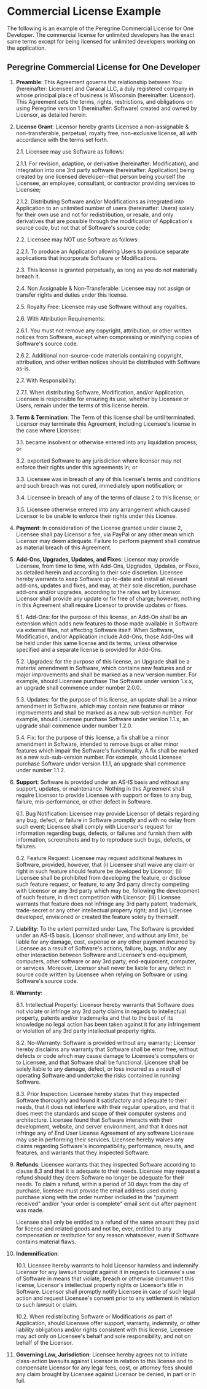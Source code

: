 
# Commercial License Example

The following is an example of the Peregrine Commercial License for One
Developer. The commercial license for unlimited developers has the exact same
terms except for being licensed for unlimited developers working on the
application.

## Peregrine Commercial License for One Developer

1. **Preamble**: This Agreement governs the relationship between You
   (hereinafter: Licensee) and Caracal LLC, a duly registered company in whose
   principal place of business is Wisconsin (hereinafter: Licensor). This
   Agreement sets the terms, rights, restrictions, and obligations on using
   Peregrine version 1 (hereinafter: Software) created and owned by Licensor, as
   detailed herein.

2. **License Grant**: Licensor hereby grants Licensee a non-assignable &
   non-transferable, perpetual, royalty free, non-exclusive license, all with
   accordance with the terms set forth.

   2.1. Licensee may use Software as follows:

   2.1.1. For revision, adaption, or derivative (hereinafter: Modification), and
   integration into one 3rd party software (hereinafter: Application) being
   created by one licensed developer--that person being yourself the Licensee,
   an employee, consultant, or contractor providing services to Licensee;

   2.1.2. Distributing Software and/or Modifications as integrated into
   Application to an unlimited number of users (hereinafter: Users) solely for
   their own use and not for redistribution, or resale, and only derivatives
   that are possible through the modification of Application's source code, but
   not that of Software's source code;

   2.2. Licensee may NOT use Software as follows:

   2.2.1. To produce an Application allowing Users to produce separate
   applications that incorporate Software or Modifications.

   2.3. This license is granted perpetually, as long as you do not materially
   breach it.

   2.4. Non Assignable & Non-Transferable: Licensee may not assign or transfer
   rights and duties under this license.

   2.5. Royalty Free: Licensee may use Software without any royalties.

   2.6. With Attribution Requirements:

   2.6.1. You must not remove any copyright, attribution, or other written
   notices from Software, except when compressing or minifying copies of
   Software's source code.

   2.6.2. Additional non-source-code materials containing copyright,
   attribution, and other written notices should be distributed with Software
   as-is.

   2.7. With Responsibility:

   2.7.1. When distributing Software, Modification, and/or Application, Licensee
   is responsible for ensuring its use, whether by Licensee or Users, remain
   under the terms of this license herein.

3. **Term & Termination**: The Term of this license shall be until terminated.
   Licensor may terminate this Agreement, including Licensee's license in the
   case where Licensee:

   3.1. became insolvent or otherwise entered into any liquidation process; or

   3.2. exported Software to any jurisdiction where licensor may not enforce
   their rights under this agreements in; or

   3.3. Licensee was in breach of any of this license's terms and conditions and
   such breach was not cured, immediately upon notification; or

   3.4. Licensee in breach of any of the terms of clause 2 to this license; or

   3.5. Licensee otherwise entered into any arrangement which caused Licensor to
   be unable to enforce their rights under this License.

4. **Payment**: In consideration of the License granted under clause 2, Licensee
   shall pay Licensor a fee, via PayPal or any other mean which Licensor may
   deem adequate. Failure to perform payment shall construe as material breach
   of this Agreement.

5. **Add-Ons, Upgrades, Updates, and Fixes**: Licensor may provide Licensee,
   from time to time, with Add-Ons, Upgrades, Updates, or Fixes, as detailed
   herein and according to their sole discretion. Licensee hereby warrants to
   keep Software up-to-date and install all relevant add-ons, updates and fixes,
   and may, at their sole discretion, purchase add-ons and/or upgrades,
   according to the rates set by Licensor. Licensor shall provide any update or
   fix free of charge; however, nothing in this Agreement shall require Licensor
   to provide updates or fixes.

   5.1. Add-Ons: for the purpose of this license, an Add-On shall be an
   extension which adds new features to those made available in Software via
   external files, not affecting Software itself. When Software, Modification,
   and/or Application include Add-Ons, those Add-Ons will be held under this
   same license and its terms, unless otherwise specified and a separate license
   is provided for Add-Ons.

   5.2. Upgrades: for the purpose of this license, an Upgrade shall be a
   material amendment in Software, which contains new features and or major
   improvements and shall be marked as a new version number. For example, should
   Licensee purchase The Software under version 1.x.x, an upgrade shall commence
   under number 2.0.0.

   5.3. Updates: for the purpose of this license, an update shall be a minor
   amendment in Software, which may contain new features or minor improvements
   and shall be marked as a new sub-version number. For example, should Licensee
   purchase Software under version 1.1.x, an upgrade shall commence under number
   1.2.0.

   5.4. Fix: for the purpose of this license, a fix shall be a minor amendment
   in Software, intended to remove bugs or alter minor features which impair the
   Software's functionality. A fix shall be marked as a new sub-sub-version
   number. For example, should Licensee purchase Software under version 1.1.1,
   an upgrade shall commence under number 1.1.2.

6. **Support**: Software is provided under an AS-IS basis and without any
   support, updates, or maintenance. Nothing in this Agreement shall require
   Licensor to provide Licensee with support or fixes to any bug, failure,
   mis-performance, or other defect in Software.

   6.1. Bug Notification: Licensee may provide Licensor of details regarding any
   bug, defect, or failure in Software promptly and with no delay from such
   event; Licensee shall comply with Licensor's request for information
   regarding bugs, defects, or failures and furnish them with information,
   screenshots and try to reproduce such bugs, defects, or failures.

   6.2. Feature Request: Licensee may request additional features in Software,
   provided, however, that (i) Licensee shall waive any claim or right in such
   feature should feature be developed by Licensor; (ii) Licensee shall be
   prohibited from developing the feature, or disclose such feature request, or
   feature, to any 3rd party directly competing with Licensor or any 3rd party
   which may be, following the development of such feature, in direct
   competition with Licensor; (iii) Licensee warrants that feature does not
   infringe any 3rd party patent, trademark, trade-secret or any other
   intellectual property right; and (iv) Licensee developed, envisioned or
   created the feature solely by themself.

7. **Liability**: To the extent permitted under Law, The Software is provided
   under an AS-IS basis. Licensor shall never, and without any limit, be liable
   for any damage, cost, expense or any other payment incurred by Licensee as a
   result of Software's actions, failure, bugs, and/or any other interaction
   between Software and Licensee's end-equipment, computers, other software or
   any 3rd party, end-equipment, computer, or services. Moreover, Licensor shall
   never be liable for any defect in source code written by Licensee when
   relying on Software or using Software's source code.

8. **Warranty**:

   8.1. Intellectual Property: Licensor hereby warrants that Software does not
   violate or infringe any 3rd party claims in regards to intellectual property,
   patents and/or trademarks and that to the best of its knowledge no legal
   action has been taken against it for any infringement or violation of any 3rd
   party intellectual property rights.

   8.2. No-Warranty: Software is provided without any warranty; Licensor hereby
   disclaims any warranty that Software shall be error free, without defects or
   code which may cause damage to Licensee's computers or to Licensee, and that
   Software shall be functional. Licensee shall be solely liable to any damage,
   defect, or loss incurred as a result of operating Software and undertake the
   risks contained in running Software.

   8.3. Prior Inspection: Licensee hereby states that they inspected Software
   thoroughly and found it satisfactory and adequate to their needs, that it
   does not interfere with their regular operation, and that it does meet the
   standards and scope of their computer systems and architecture. Licensee
   found that Software interacts with their development, website, and server
   environment, and that it does not infringe any of End User License Agreement
   of any software Licensee may use in performing their services. Licensee
   hereby waives any claims regarding Software's incompatibility, performance,
   results, and features, and warrants that they inspected Software.

9. **Refunds**: Licensee warrants that they inspected Software according to
   clause 8.3 and that it is adequate to their needs. Licensee may request a
   refund should they deem Software no longer be adequate for their needs. To
   claim a refund, within a period of 30 days from the day of purchase, licensee
   must provide the email address used during purchase along with the order
   number included in the "payment received" and/or "your order is complete"
   email sent out after payment was made.

   Licensee shall only be entitled to a refund of the same amount they paid for
   license and related goods and not be, ever, entitled to any compensation or
   restitution for any reason whatsoever, even if Software contains material
   flaws.

10. **Indemnification**:

    10.1. Licensee hereby warrants to hold Licensor harmless and indemnify
    Licensor for any lawsuit brought against it in regards to Licensee's use of
    Software in means that violate, breach or otherwise circumvent this license,
    Licensor's intellectual property rights or Licensor's title in Software.
    Licensor shall promptly notify Licensee in case of such legal action and
    request Licensee's consent prior to any settlement in relation to such
    lawsuit or claim.

    10.2. When redistributing Software or Modifications as part of Application,
    should Licensee offer support, warranty, indemnity, or other liability
    obligations and/or rights consistent with this license, Licensee may act
    only on Licensee's behalf and sole responsibility, and not on behalf of the
    Licensor.

11. **Governing Law, Jurisdiction**: Licensee hereby agrees not to initiate
    class-action lawsuits against Licensor in relation to this license and to
    compensate Licensor for any legal fees, cost, or attorney fees should any
    claim brought by Licensee against Licensor be denied, in part or in full.

